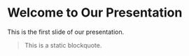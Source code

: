 
# Welcome to Our Presentation

This is the first slide of our presentation.

> This is a static blockquote.

